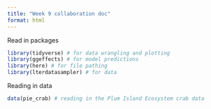 ```yaml
---
title: "Week 9 collaboration doc"
format: html
---
```


Read in packages

```r
library(tidyverse) # for data wrangling and plotting
library(ggeffects) # for model predictions
library(here) # for file pathing
library(lterdatasampler) # for data
```

Reading in data

```r
data(pie_crab) # reading in the Plum Island Ecosystem crab data
```

